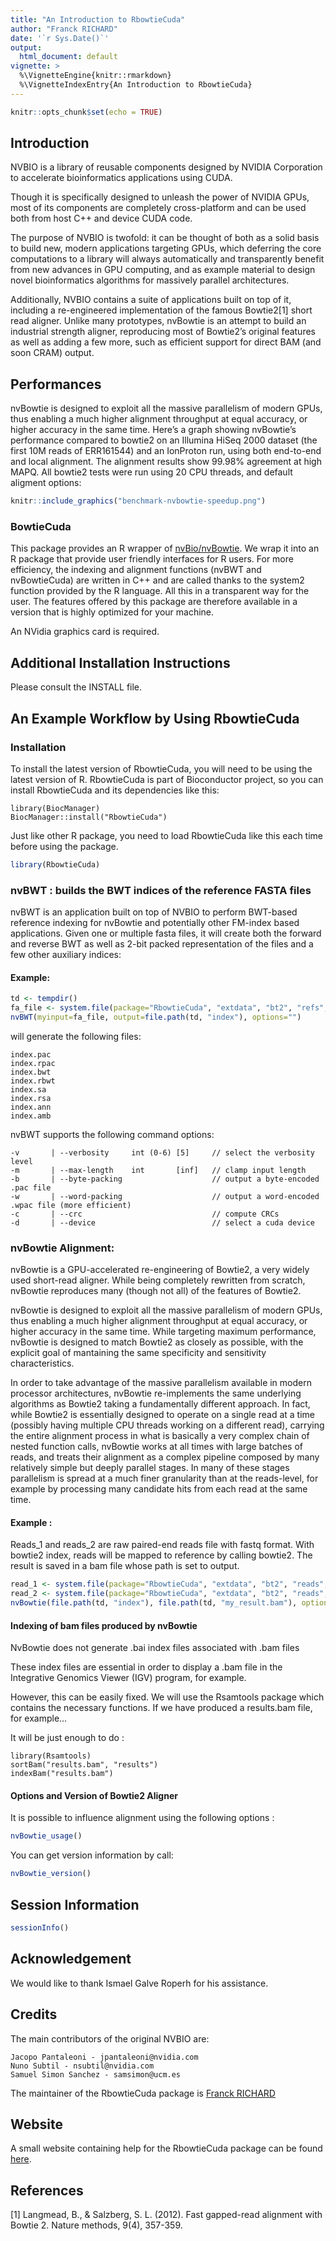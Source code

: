 ```yaml
---
title: "An Introduction to RbowtieCuda"
author: "Franck RICHARD"
date: '`r Sys.Date()`'
output:
  html_document: default
vignette: >
  %\VignetteEngine{knitr::rmarkdown}
  %\VignetteIndexEntry{An Introduction to RbowtieCuda}
---
```


```r
knitr::opts_chunk$set(echo = TRUE)
```

## Introduction

NVBIO is a library of reusable components designed by NVIDIA Corporation to accelerate bioinformatics applications using CUDA.

Though it is specifically designed to unleash the power of NVIDIA GPUs, most of its components are completely cross-platform and can be used both from host C++ and device CUDA code.

The purpose of NVBIO is twofold: it can be thought of both as a solid basis to build new, modern applications targeting GPUs, which deferring the core computations to a library will always automatically and transparently benefit from new advances in GPU computing, and as example material to design novel bioinformatics algorithms for massively parallel architectures.

Additionally, NVBIO contains a suite of applications built on top of it, including a re-engineered implementation of the famous Bowtie2[1] short read aligner. Unlike many prototypes, nvBowtie is an attempt to build an industrial strength aligner, reproducing most of Bowtie2's original features as well as adding a few more, such as efficient support for direct BAM (and soon CRAM) output.

## Performances

nvBowtie is designed to exploit all the massive parallelism of modern GPUs, thus enabling a much higher alignment throughput at equal accuracy, or higher accuracy in the same time. Here's a graph showing nvBowtie's performance compared to bowtie2 on an Illumina HiSeq 2000 dataset (the first 10M reads of ERR161544) and an IonProton run, using both end-to-end and local alignment. The alignment results show 99.98% agreement at high MAPQ. All bowtie2 tests were run using 20 CPU threads, and default aligment options:

```r
knitr::include_graphics("benchmark-nvbowtie-speedup.png")
```


### BowtieCuda

This package provides an R wrapper of [nvBio/nvBowtie](https://github.com/NVlabs/nvbio). We wrap it into an R package that provide user friendly interfaces for R users. For more efficiency, the indexing and alignment functions (nvBWT and nvBowtieCuda) are written in C++ and are called thanks to the system2 function provided by the R language. All this in a transparent way for the user. The features offered by this package are therefore available in a version that is highly optimized for your machine.

An NVidia graphics card is required.


## Additional Installation Instructions

Please consult the INSTALL file.


## An Example Workflow by Using RbowtieCuda

### Installation

To install the latest version of RbowtieCuda, you will need to be using the latest version of R. RbowtieCuda is part of Bioconductor project, so you can install RbowtieCuda and its dependencies like this:

```
library(BiocManager)
BiocManager::install("RbowtieCuda")
```

Just like other R package, you need to load RbowtieCuda like this each time before using the package.

```r
library(RbowtieCuda)
```

### nvBWT : builds the BWT indices of the reference FASTA files

nvBWT is an application built on top of NVBIO to perform BWT-based reference indexing for nvBowtie and potentially other FM-index based applications. Given one or multiple fasta files, it will create both the forward and reverse BWT as well as 2-bit packed representation of the files and a few other auxiliary indices:

#### Example:

```r
td <- tempdir()
fa_file <- system.file(package="RbowtieCuda", "extdata", "bt2", "refs", "lambda_virus.fa")
nvBWT(myinput=fa_file, output=file.path(td, "index"), options="")
```

will generate the following files:

```
index.pac
index.rpac
index.bwt
index.rbwt
index.sa
index.rsa
index.ann
index.amb
```

nvBWT supports the following command options:
```
-v       | --verbosity     int (0-6) [5]     // select the verbosity level
-m       | --max-length    int       [inf]   // clamp input length
-b       | --byte-packing                    // output a byte-encoded .pac file
-w       | --word-packing                    // output a word-encoded .wpac file (more efficient)
-c       | --crc                             // compute CRCs
-d       | --device                          // select a cuda device
```

### nvBowtie Alignment:

nvBowtie is a GPU-accelerated re-engineering of Bowtie2, a very widely used short-read aligner. While being completely rewritten from scratch, nvBowtie reproduces many (though not all) of the features of Bowtie2.

nvBowtie is designed to exploit all the massive parallelism of modern GPUs, thus enabling a much higher alignment throughput at equal accuracy, or higher accuracy in the same time. While targeting maximum performance, nvBowtie is designed to match Bowtie2 as closely as possible, with the explicit goal of mantaining the same specificity and sensitivity characteristics. 

In order to take advantage of the massive parallelism available in modern processor architectures, nvBowtie re-implements the same underlying algorithms as Bowtie2 taking a fundamentally different approach. In fact, while Bowtie2 is essentially designed to operate on a single read at a time (possibly having multiple CPU threads working on a different read), carrying the entire alignment process in what is basically a very complex chain of nested function calls, nvBowtie works at all times with large batches of reads, and treats their alignment as a complex pipeline composed by many relatively simple but deeply parallel stages. In many of these stages parallelism is spread at a much finer granularity than at the reads-level, for example by processing many candidate hits from each read at the same time.


#### Example :

Reads_1 and reads_2 are raw paired-end reads file with fastq format. With bowtie2 index, reads will be mapped to reference by calling bowtie2. The result is saved in a bam file whose path is set to output.


```r
read_1 <- system.file(package="RbowtieCuda", "extdata", "bt2", "reads", "reads_1.fastq")
read_2 <- system.file(package="RbowtieCuda", "extdata", "bt2", "reads", "reads_2.fastq")
nvBowtie(file.path(td, "index"), file.path(td, "my_result.bam"), options="", seq1=read_1, seq2=read_2)
```

#### Indexing of bam files produced by nvBowtie

NvBowtie does not generate .bai index files associated with .bam files

These index files are essential in order to display a .bam file in the Integrative Genomics Viewer (IGV) program, for example.

However, this can be easily fixed. We will use the Rsamtools package which contains the necessary functions. If we have produced a results.bam file, for example...

It will be just enough to do :

```
library(Rsamtools) 
sortBam("results.bam", "results")
indexBam("results.bam")
```

#### Options and Version of Bowtie2 Aligner

It is possible to influence alignment using the following options :

```r
nvBowtie_usage()
```

You can get version information by call:

```r
nvBowtie_version()
```

## Session Information

```r
sessionInfo()
```


## Acknowledgement

We would like to thank Ismael Galve Roperh for his assistance.


## Credits

The main contributors of the original NVBIO are:

    Jacopo Pantaleoni - jpantaleoni@nvidia.com
    Nuno Subtil - nsubtil@nvidia.com
    Samuel Simon Sanchez - samsimon@ucm.es

The maintainer of the RbowtieCuda package is [Franck RICHARD](mailto:franck.richard@winstars.net)


## Website

A small website containing help for the RbowtieCuda package can be found [here](https://belacqua-labo.ovh/bioinformatic/RbowtieCuda).


## References

[1] Langmead, B., & Salzberg, S. L. (2012). Fast gapped-read alignment with Bowtie 2. Nature methods, 9(4), 357-359.

